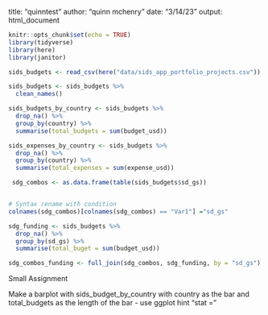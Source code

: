 title: "quinntest"
author: "quinn mchenry"
date: "3/14/23"
output: html_document

```r
knitr::opts_chunk$set(echo = TRUE)
library(tidyverse)
library(here)
library(janitor)

```

```r
sids_budgets <- read_csv(here("data/sids_app_portfolio_projects.csv"))
```

```r
sids_budgets <- sids_budgets %>% 
  clean_names()
```


```r
sids_budgets_by_country <- sids_budgets %>% 
  drop_na() %>% 
  group_by(country) %>% 
  summarise(total_budgets = sum(budget_usd))
```


```r
sids_expenses_by_country <- sids_budgets %>% 
  drop_na() %>% 
  group_by(country) %>% 
  summarise(total_expenses = sum(expense_usd))
```



```r
 sdg_combos <- as.data.frame(table(sids_budgets$sd_gs))


# Syntax rename with condition
colnames(sdg_combos)[colnames(sdg_combos) == "Var1"] ="sd_gs"

```


```r
sdg_funding <- sids_budgets %>% 
  drop_na() %>% 
  group_by(sd_gs) %>% 
  summarise(total_buget = sum(budget_usd))
```




```r
sdg_combos_funding <- full_join(sdg_combos, sdg_funding, by = "sd_gs")
```

Small Assignment 

Make a barplot with sids_budget_by_country with country as the bar and total_budgets as the length of the bar - use ggplot hint "stat = "






